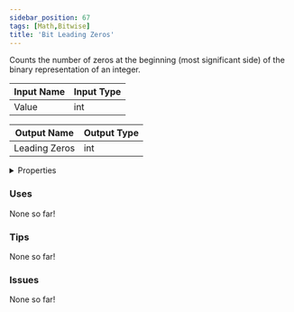 ```yaml
---
sidebar_position: 67
tags: [Math,Bitwise]
title: 'Bit Leading Zeros'
---
```


Counts the number of zeros at the beginning (most significant side) of the binary representation of an integer.






<EsbSvg />

| Input Name | Input Type |
|-----------|-----------|
| Value | int |

| Output Name | Output Type |
|-----------|-----------|
| Leading Zeros | int |


<details>
  <summary>Properties</summary>
  <div>
    <div>
    <table>
      <thead>
        <tr>
          <th>Is beta required?</th>
          <th>❌</th>
        </tr>
        <tr>
          <th>Is this chip a trolling risk?</th>
          <th>❌</th>
        </tr>
        <tr>
          <th>Is this chip a role assignment risk?</th>
          <th>❌</th>
        </tr>
        <tr>
          <th>Chip UUID</th>
          <th>d6e62624-06b0-416e-8e3c-ca058efd3c46</th>
        </tr>
      </thead>
    </table>
    </div>
  </div>
</details>

### Uses

None so far!

### Tips

None so far!

### Issues

None so far!